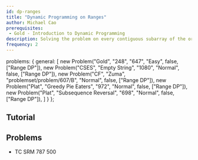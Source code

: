 ```yaml
---
id: dp-ranges
title: "Dynamic Programming on Ranges"
author: Michael Cao
prerequisites: 
 - Gold - Introduction to Dynamic Programming
description: Solving the problem on every contiguous subarray of the original array.
frequency: 2
---
```



  problems: {
    general: [
      new Problem("Gold", "248", "647", "Easy", false, ["Range DP"]),
      new Problem("CSES", "Empty String", "1080", "Normal", false, ["Range DP"]),
      new Problem("CF", "Zuma", "problemset/problem/607/B", "Normal", false, ["Range DP"]),
      new Problem("Plat", "Greedy Pie Eaters", "972", "Normal", false, ["Range DP"]),
      new Problem("Plat", "Subsequence Reversal", "698", "Normal", false, ["Range DP"]),
    ]
  }
};

## Tutorial

## Problems

<problems-list problems={metadata.problems.general} />

 * TC SRM 787 500
